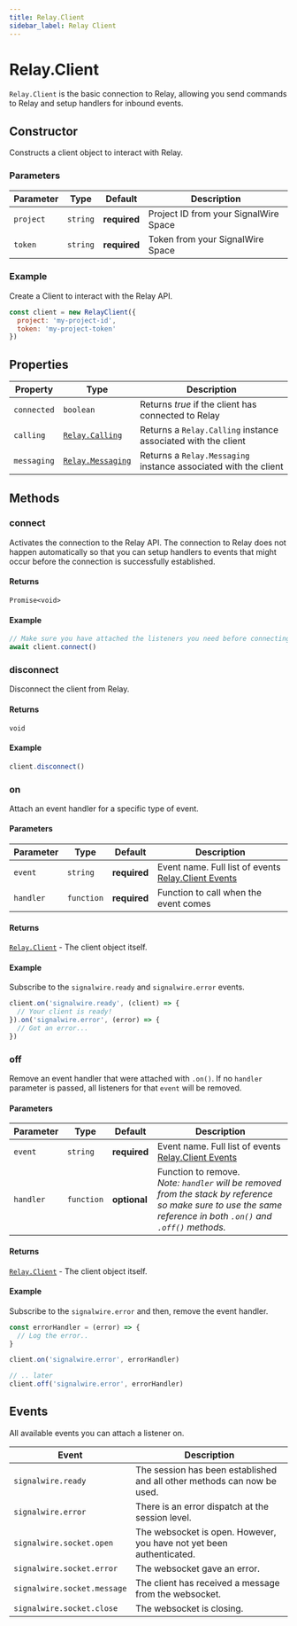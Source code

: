 ```yaml
---
title: Relay.Client
sidebar_label: Relay Client
---
```


[relay-calling]: /sdks/reference/realtime-sdk/v2/sdks/nodejs/voice
[relay-messaging]: /sdks/reference/realtime-sdk/v2/sdks/nodejs/messaging
[link]: #events
[link-1]: #

# Relay.Client

`Relay.Client` is the basic connection to Relay, allowing you send commands to Relay and setup handlers for inbound events.

## Constructor

Constructs a client object to interact with Relay.

### Parameters

| Parameter | Type | Default | Description |
| --------- | ---- | ------- | ----------- |
| `project` | `string` | **required** | Project ID from your SignalWire Space |
| `token` | `string` | **required** | Token from your SignalWire Space |

### Example

Create a Client to interact with the Relay API.

```javascript
const client = new RelayClient({
  project: 'my-project-id',
  token: 'my-project-token'
})
```

## Properties

| Property | Type | Description |
| -------- | ---- | ----------- |
| `connected` | `boolean` | Returns _true_ if the client has connected to Relay |
| `calling` | [`Relay.Calling`][relay-calling] | Returns a `Relay.Calling` instance associated with the client |
| `messaging` | [`Relay.Messaging`][relay-messaging] | Returns a `Relay.Messaging` instance associated with the client |

## Methods

### connect

Activates the connection to the Relay API. The connection to Relay does not happen automatically so that you can setup handlers to events that might occur before the connection is successfully established.

#### Returns

`Promise<void>`

#### Example

```javascript
// Make sure you have attached the listeners you need before connecting the client, or you might miss some events.
await client.connect()
```

### disconnect

Disconnect the client from Relay.

#### Returns

`void`

#### Example

```javascript
client.disconnect()
```

### on

Attach an event handler for a specific type of event.

#### Parameters

| Parameter | Type | Default | Description |
| --------- | ---- | ------- | ----------- |
| `event` | `string` | **required** | Event name. Full list of events [Relay.Client Events][link] |
| `handler` | `function` | **required** | Function to call when the event comes |

#### Returns

[`Relay.Client`][link-1] - The client object itself.

#### Example

Subscribe to the `signalwire.ready` and `signalwire.error` events.

```javascript
client.on('signalwire.ready', (client) => {
  // Your client is ready!
}).on('signalwire.error', (error) => {
  // Got an error...
})
```

### off

Remove an event handler that were attached with `.on()`. If no `handler` parameter is passed, all listeners for that `event` will be removed.

#### Parameters

| Parameter | Type | Default | Description |
| --------- | ---- | ------- | ----------- |
| `event` | `string` | **required** | Event name. Full list of events [Relay.Client Events][link] |
| `handler` | `function` | **optional** | Function to remove. <br /> _Note: `handler` will be removed from the stack by reference so make sure to use the same reference in both `.on()` and `.off()` methods._ |

#### Returns

[`Relay.Client`][link-1] - The client object itself.

#### Example

Subscribe to the `signalwire.error` and then, remove the event handler.

```javascript
const errorHandler = (error) => {
  // Log the error..
}

client.on('signalwire.error', errorHandler)

// .. later
client.off('signalwire.error', errorHandler)
```

## Events

All available events you can attach a listener on.

| Event | Description |
| ----- | ----------- |
| `signalwire.ready` | The session has been established and all other methods can now be used. |
| `signalwire.error` | There is an error dispatch at the session level. |
| `signalwire.socket.open` | The websocket is open. However, you have not yet been authenticated. |
| `signalwire.socket.error` | The websocket gave an error. |
| `signalwire.socket.message` | The client has received a message from the websocket. |
| `signalwire.socket.close` | The websocket is closing. |
